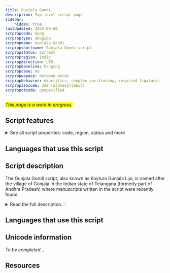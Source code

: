 ```yaml
---
title: Gunjala Gondi
description: Top-level script page
sidebar:
    hidden: true
lastUpdated: 2025-08-08
scrpropcode: Gong
scrproptype: abugida
scrpropname: Gunjala Gondi
scrpropshortname: Gunjala Gondi script
scrpropstatus: Current
scrpropregion: Indic
scrpropdirection: LTR
scrpropbaseline: hanging
scrpropcase: no
scrpropwspace: between words
scrpropbehavior: diacritics, complex positioning, required ligatures
scrpropisocode: 328 (alphasyllabic)
scrpropotcode: unspecified
---
```


<span style='background-color:yellow'>_This page is a work in progress._</span>


## Script features

<details>
<summary> See all script properties: code, region, status and more</summary>
<ScriptInfo />
</details>

## Languages that use this script

<WsList script='Gong' wsMax='5' />

## Script description

The Gunjala Gondi script, also known as Koytura Gunjala Lipi, is named after the village of Gunjala in the Indian state of Telangana (formerly part of Andhra Pradesh) where manuscripts written in the script were recently found.

<details>
<summary>Read the full description...'</summary>The script is used to write the Gondi language and is distinct from the [Masaram Gondi](/scrlang/script-gonm) script designed in 1928 by Munshi Mangal Singh Masaram.

Gunjala Gondi manuscripts have been dated to 1750 and reference events as early as the 6th and 7th centuries.  The script is cursive, hand-written sources showing syllables of a word connected using pen strokes.  It does not appear to be genetically related to other scripts, although it strongly resembles the [Modi](/scrlang/script-Modi) script in appearance and style.  Whilst the vowel order follows the Brahmi pattern, the consonant order does not, starting with _ya_, rather than the usual _ka_.  Vowel signs and modifiers are placed to the right of the consonant or above the head-stroke at the right edge.

Gunjala Gondi is currently undergoing something of a revival.  Professor Jayadhir Tirumal Rao, who has researched the script is quoted as saying:“Andhra Pradesh has 34 tribal communities and none of them has a script except the Gondi community. The script is their self-esteem and we took up the task of preserving it by reviving the language.”.  Teaching materials have been developed in the script and it is being taught in a number of schools in villages with a high Gond population.
</details>

## Languages that use this script

<WsList script='Gong' wsMax='5' />

## Unicode information

_To be completed..._

## Resources

<ScriptResources detailSummary='seemore' />

